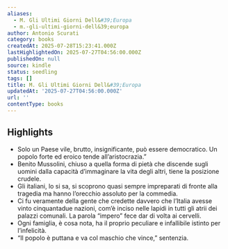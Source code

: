 ```yaml
---
aliases:
  - M. Gli Ultimi Giorni Dell&#39;Europa
  - m.-gli-ultimi-giorni-dell&39;europa
author: Antonio Scurati
category: books
createdAt: 2025-07-28T15:23:41.000Z
lastHighlightedOn: 2025-07-27T04:56:00.000Z
publishedOn: null
source: kindle
status: seedling
tags: []
title: M. Gli Ultimi Giorni Dell&#39;Europa
updatedAt: '2025-07-27T04:56:00.000Z'
url: ''
contentType: books
---
```

## Highlights

- Solo un Paese vile, brutto, insignificante, può essere democratico. Un popolo forte ed eroico tende all’aristocrazia.”
- Benito Mussolini, chiuso a quella forma di pietà che discende sugli uomini dalla capacità d’immaginare la vita degli altri, tiene la posizione crudele.
- Gli italiani, lo si sa, si scoprono quasi sempre impreparati di fronte alla tragedia ma hanno l’orecchio assoluto per la commedia.
- Ci fu veramente della gente che credette davvero che l’Italia avesse vinto cinquantadue nazioni, com’è inciso nelle lapidi in tutti gli atrii dei palazzi comunali. La parola “impero” fece dar di volta ai cervelli.
- Ogni famiglia, è cosa nota, ha il proprio peculiare e infallibile istinto per l’infelicità.
- “Il popolo è puttana e va col maschio che vince,” sentenzia.
